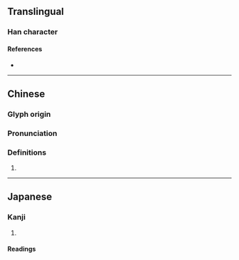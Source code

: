 {{character info/new}}
==Translingual==
{{Han simplified forms|壗|𡋤|𡋤|ex=true}}
===Han character===
{{Han char|rn=32|rad=土|as=14|sn=17|four=|canj=GLMT|ids=⿰土盡}}

====References====
* {{Han ref|kx=0241.211|hdz=10497.111|uh=58D7|ud=22743}}

----

==Chinese==
{{zh-forms}}

===Glyph origin===
{{Han etym}}

===Pronunciation===
{{zh-pron
|m=jìn
|c=
|mc=y
|oc=y
|ma=
|cat=
}}

===Definitions===
{{zh-hanzi}}

# {{rfdef|zh}}

----

==Japanese==

===Kanji===
{{ja-kanji|grade=|rs=土14}}

# {{defn|lang=ja|sort=土14}}

====Readings====
{{ja-readings|on=|kun=[[まま]] (mama)}}